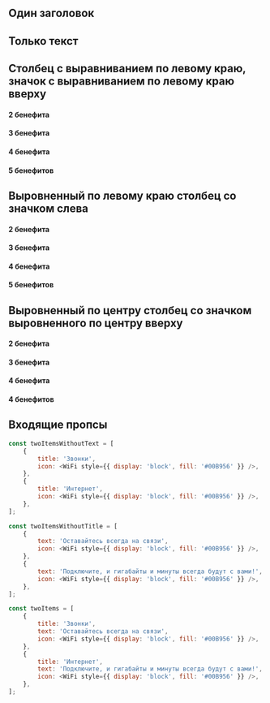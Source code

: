 

<Playground>
    <BenefitsIcons items={twoItems} />
</Playground>

## Один заголовок

<Playground>
    <BenefitsIcons
        items={twoItemsWithoutText}
        iconPosition="left-side"
    />
</Playground>

## Только текст

<Playground>
    <BenefitsIcons
        items={twoItemsWithoutTitle}
        iconPosition="left-side"
    />
</Playground>

## Столбец с выравниванием по левому краю, значок с выравниванием по левому краю вверху

#### 2 бенефита
<Playground>
    <BenefitsIcons
        items={twoItems}
        iconPosition="left-top"
    />
</Playground>

#### 3 бенефита
<Playground>
    <BenefitsIcons
        items={threeItems}
        iconPosition="left-top"
    />
</Playground>

#### 4 бенефита
<Playground>
    <BenefitsIcons
        items={fourItems}
        iconPosition="left-top"
    />
</Playground>

#### 5 бенефитов
<Playground>
    <BenefitsIcons
        items={fiveItems}
        iconPosition="left-top"
    />
</Playground>

## Выровненный по левому краю столбец со значком слева

#### 2 бенефита
<Playground>
    <BenefitsIcons
        items={twoItems}
        iconPosition="left-side"
    />
</Playground>

#### 3 бенефита
<Playground>
    <BenefitsIcons
        items={threeItems}
        iconPosition="left-side"
    />
</Playground>

#### 4 бенефита
<Playground>
    <BenefitsIcons
        items={fourItems}
        iconPosition="left-side"
    />
</Playground>

#### 5 бенефитов
<Playground>
    <BenefitsIcons
        items={fiveItems}
        iconPosition="left-side"
    />
</Playground>

## Выровненный по центру столбец со значком выровненного по центру вверху

#### 2 бенефита
<Playground>
    <BenefitsIcons
        items={twoItems}
        iconPosition="center-top"
    />
</Playground>

#### 3 бенефита
<Playground>
    <BenefitsIcons
        items={threeItems}
        iconPosition="center-top"
    />
</Playground>

#### 4 бенефита
<Playground>
    <BenefitsIcons
        items={fourItems}
        iconPosition="center-top"
    />
</Playground>

#### 4 бенефитов
<Playground>
    <BenefitsIcons
        items={fiveItems}
        iconPosition="center-top"
    />
</Playground>

## Входящие пропсы

``` javascript
const twoItemsWithoutText = [
    {
        title: 'Звонки',
        icon: <WiFi style={{ display: 'block', fill: '#00B956' }} />,
    },
    {
        title: 'Интернет',
        icon: <WiFi style={{ display: 'block', fill: '#00B956' }} />,
    },
];

const twoItemsWithoutTitle = [
    {
        text: 'Оставайтесь всегда на связи',
        icon: <WiFi style={{ display: 'block', fill: '#00B956' }} />,
    },
    {
        text: 'Подключите, и гигабайты и минуты всегда будут с вами!',
        icon: <WiFi style={{ display: 'block', fill: '#00B956' }} />,
    },
];

const twoItems = [
    {
        title: 'Звонки',
        text: 'Оставайтесь всегда на связи',
        icon: <WiFi style={{ display: 'block', fill: '#00B956' }} />,
    },
    {
        title: 'Интернет',
        text: 'Подключите, и гигабайты и минуты всегда будут с вами!',
        icon: <WiFi style={{ display: 'block', fill: '#00B956' }} />,
    },
];
```
